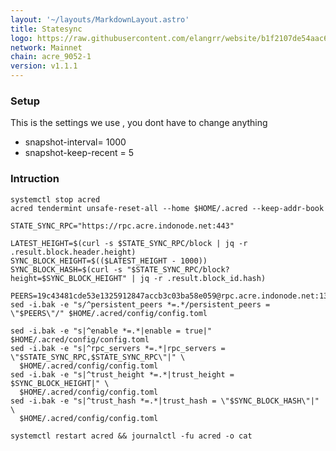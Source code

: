 ```yaml
---
layout: '~/layouts/MarkdownLayout.astro'
title: Statesync
logo: https://raw.githubusercontent.com/elangrr/website/b1f2107de54aac66c3eead76c7c87775434683b6/src/icons/acre.svg
network: Mainnet
chain: acre_9052-1
version: v1.1.1
---
```


### Setup
This is the settings we use , you dont have to change anything

- snapshot-interval= 1000
- snapshot-keep-recent = 5

### Intruction

```
systemctl stop acred
acred tendermint unsafe-reset-all --home $HOME/.acred --keep-addr-book

STATE_SYNC_RPC="https://rpc.acre.indonode.net:443"

LATEST_HEIGHT=$(curl -s $STATE_SYNC_RPC/block | jq -r .result.block.header.height)
SYNC_BLOCK_HEIGHT=$(($LATEST_HEIGHT - 1000))
SYNC_BLOCK_HASH=$(curl -s "$STATE_SYNC_RPC/block?height=$SYNC_BLOCK_HEIGHT" | jq -r .result.block_id.hash)

PEERS=19c43481cde53e1325912847accb3c03ba58e059@rpc.acre.indonode.net:13656 
sed -i.bak -e "s/^persistent_peers *=.*/persistent_peers = \"$PEERS\"/" $HOME/.acred/config/config.toml

sed -i.bak -e "s|^enable *=.*|enable = true|" $HOME/.acred/config/config.toml
sed -i.bak -e "s|^rpc_servers *=.*|rpc_servers = \"$STATE_SYNC_RPC,$STATE_SYNC_RPC\"|" \
  $HOME/.acred/config/config.toml
sed -i.bak -e "s|^trust_height *=.*|trust_height = $SYNC_BLOCK_HEIGHT|" \
  $HOME/.acred/config/config.toml
sed -i.bak -e "s|^trust_hash *=.*|trust_hash = \"$SYNC_BLOCK_HASH\"|" \
  $HOME/.acred/config/config.toml

systemctl restart acred && journalctl -fu acred -o cat
```
